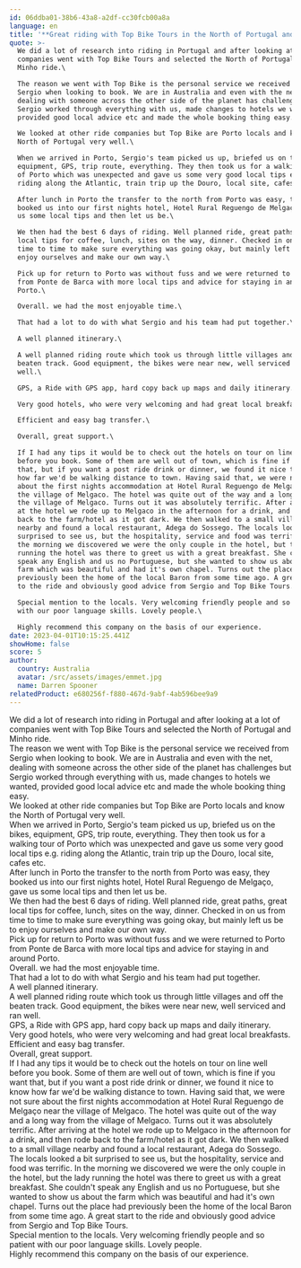 ```yaml
---
id: 06ddba01-38b6-43a8-a2df-cc30fcb00a8a
language: en
title: '**Great riding with Top Bike Tours in the North of Portugal and Minho**'
quote: >-
  We did a lot of research into riding in Portugal and after looking at a lot of
  companies went with Top Bike Tours and selected the North of Portugal and
  Minho ride.\

  The reason we went with Top Bike is the personal service we received from
  Sergio when looking to book. We are in Australia and even with the net,
  dealing with someone across the other side of the planet has challenges but
  Sergio worked through everything with us, made changes to hotels we wanted,
  provided good local advice etc and made the whole booking thing easy.\

  We looked at other ride companies but Top Bike are Porto locals and know the
  North of Portugal very well.\

  When we arrived in Porto, Sergio's team picked us up, briefed us on the bikes,
  equipment, GPS, trip route, everything. They then took us for a walking tour
  of Porto which was unexpected and gave us some very good local tips e.g.
  riding along the Atlantic, train trip up the Douro, local site, cafes etc.\

  After lunch in Porto the transfer to the north from Porto was easy, they
  booked us into our first nights hotel, Hotel Rural Reguengo de Melgaço, gave
  us some local tips and then let us be.\

  We then had the best 6 days of riding. Well planned ride, great paths, great
  local tips for coffee, lunch, sites on the way, dinner. Checked in on us from
  time to time to make sure everything was going okay, but mainly left us be to
  enjoy ourselves and make our own way.\

  Pick up for return to Porto was without fuss and we were returned to Porto
  from Ponte de Barca with more local tips and advice for staying in and around
  Porto.\

  Overall. we had the most enjoyable time.\

  That had a lot to do with what Sergio and his team had put together.\

  A well planned itinerary.\

  A well planned riding route which took us through little villages and off the
  beaten track. Good equipment, the bikes were near new, well serviced and ran
  well.\

  GPS, a Ride with GPS app, hard copy back up maps and daily itinerary.\

  Very good hotels, who were very welcoming and had great local breakfasts.\

  Efficient and easy bag transfer.\

  Overall, great support.\

  If I had any tips it would be to check out the hotels on tour on line well
  before you book. Some of them are well out of town, which is fine if you want
  that, but if you want a post ride drink or dinner, we found it nice to know
  how far we'd be walking distance to town. Having said that, we were not sure
  about the first nights accommodation at Hotel Rural Reguengo de Melgaço near
  the village of Melgaco. The hotel was quite out of the way and a long way from
  the village of Melgaco. Turns out it was absolutely terrific. After arriving
  at the hotel we rode up to Melgaco in the afternoon for a drink, and then rode
  back to the farm/hotel as it got dark. We then walked to a small village
  nearby and found a local restaurant, Adega do Sossego. The locals looked a bit
  surprised to see us, but the hospitality, service and food was terrific. In
  the morning we discovered we were the only couple in the hotel, but the lady
  running the hotel was there to greet us with a great breakfast. She couldn't
  speak any English and us no Portuguese, but she wanted to show us about the
  farm which was beautiful and had it's own chapel. Turns out the place had
  previously been the home of the local Baron from some time ago. A great start
  to the ride and obviously good advice from Sergio and Top Bike Tours.\

  Special mention to the locals. Very welcoming friendly people and so patient
  with our poor language skills. Lovely people.\

  Highly recommend this company on the basis of our experience.
date: 2023-04-01T10:15:25.441Z
showHome: false
score: 5
author:
  country: Australia
  avatar: /src/assets/images/emmet.jpg
  name: Darren Spooner
relatedProduct: e680256f-f880-467d-9abf-4ab596bee9a9
---
```


We did a lot of research into riding in Portugal and after looking at a lot of
companies went with Top Bike Tours and selected the North of Portugal and Minho
ride.\
The reason we went with Top Bike is the personal service we received from Sergio
when looking to book. We are in Australia and even with the net, dealing with
someone across the other side of the planet has challenges but Sergio worked
through everything with us, made changes to hotels we wanted, provided good
local advice etc and made the whole booking thing easy.\
We looked at other ride companies but Top Bike are Porto locals and know the
North of Portugal very well.\
When we arrived in Porto, Sergio's team picked us up, briefed us on the bikes,
equipment, GPS, trip route, everything. They then took us for a walking tour of
Porto which was unexpected and gave us some very good local tips e.g. riding
along the Atlantic, train trip up the Douro, local site, cafes etc.\
After lunch in Porto the transfer to the north from Porto was easy, they booked
us into our first nights hotel, Hotel Rural Reguengo de Melgaço, gave us some
local tips and then let us be.\
We then had the best 6 days of riding. Well planned ride, great paths, great
local tips for coffee, lunch, sites on the way, dinner. Checked in on us from
time to time to make sure everything was going okay, but mainly left us be to
enjoy ourselves and make our own way.\
Pick up for return to Porto was without fuss and we were returned to Porto from
Ponte de Barca with more local tips and advice for staying in and around Porto.\
Overall. we had the most enjoyable time.\
That had a lot to do with what Sergio and his team had put together.\
A well planned itinerary.\
A well planned riding route which took us through little villages and off the
beaten track. Good equipment, the bikes were near new, well serviced and ran
well.\
GPS, a Ride with GPS app, hard copy back up maps and daily itinerary.\
Very good hotels, who were very welcoming and had great local breakfasts.\
Efficient and easy bag transfer.\
Overall, great support.\
If I had any tips it would be to check out the hotels on tour on line well
before you book. Some of them are well out of town, which is fine if you want
that, but if you want a post ride drink or dinner, we found it nice to know how
far we'd be walking distance to town. Having said that, we were not sure about
the first nights accommodation at Hotel Rural Reguengo de Melgaço near the
village of Melgaco. The hotel was quite out of the way and a long way from the
village of Melgaco. Turns out it was absolutely terrific. After arriving at the
hotel we rode up to Melgaco in the afternoon for a drink, and then rode back to
the farm/hotel as it got dark. We then walked to a small village nearby and
found a local restaurant, Adega do Sossego. The locals looked a bit surprised to
see us, but the hospitality, service and food was terrific. In the morning we
discovered we were the only couple in the hotel, but the lady running the hotel
was there to greet us with a great breakfast. She couldn't speak any English and
us no Portuguese, but she wanted to show us about the farm which was beautiful
and had it's own chapel. Turns out the place had previously been the home of the
local Baron from some time ago. A great start to the ride and obviously good
advice from Sergio and Top Bike Tours.\
Special mention to the locals. Very welcoming friendly people and so patient
with our poor language skills. Lovely people.\
Highly recommend this company on the basis of our experience.
